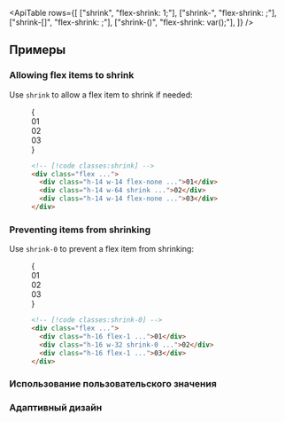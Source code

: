 

<ApiTable
  rows={[
    ["shrink", "flex-shrink: 1;"],
    ["shrink-<number>", "flex-shrink: <number>;"],
    ["shrink-[<value>]", "flex-shrink: <value>;"],
    ["shrink-(<custom-property>)", "flex-shrink: var(<custom-property>);"],
  ]}
/>

## Примеры

### Allowing flex items to shrink

Use `shrink` to allow a flex item to shrink if needed:

<Figure>

<Example resizable>
  {
    <div className="grid grid-cols-1">
      <Stripes border className="col-start-1 row-start-1 rounded-lg" />
      <div className="col-start-1 row-start-1 flex gap-4 rounded-lg font-mono text-sm leading-6 font-bold text-white">
        <div className="flex h-14 w-14 flex-none items-center justify-center rounded-lg bg-sky-300 p-4 dark:bg-sky-800 dark:text-sky-400">
          01
        </div>
        <div className="flex h-14 w-64 shrink items-center justify-center rounded-lg bg-sky-500 p-4">02</div>
        <div className="hidden h-14 w-14 flex-none items-center justify-center rounded-lg bg-sky-300 p-4 sm:flex dark:bg-sky-800 dark:text-sky-400">
          03
        </div>
      </div>
    </div>
  }
</Example>

```html
<!-- [!code classes:shrink] -->
<div class="flex ...">
  <div class="h-14 w-14 flex-none ...">01</div>
  <div class="h-14 w-64 shrink ...">02</div>
  <div class="h-14 w-14 flex-none ...">03</div>
</div>
```

</Figure>

### Preventing items from shrinking

Use `shrink-0` to prevent a flex item from shrinking:

<Figure>

<Example resizable>
  {
    <div className="grid grid-cols-1">
      <Stripes border className="col-start-1 row-start-1 rounded-lg" />
      <div className="col-start-1 row-start-1 flex gap-4 rounded-lg font-mono text-sm leading-6 font-bold text-white">
        <div className="flex flex-1 items-center justify-center rounded-lg bg-blue-300 p-4 dark:bg-blue-800 dark:text-blue-500">
          01
        </div>
        <div className="flex w-16 shrink-0 items-center justify-center rounded-lg bg-blue-500 p-4 sm:w-64">02</div>
        <div className="hidden flex-1 items-center justify-center rounded-lg bg-blue-300 p-4 sm:flex dark:bg-blue-800 dark:text-blue-500">
          03
        </div>
      </div>
    </div>
  }
</Example>

```html
<!-- [!code classes:shrink-0] -->
<div class="flex ...">
  <div class="h-16 flex-1 ...">01</div>
  <div class="h-16 w-32 shrink-0 ...">02</div>
  <div class="h-16 flex-1 ...">03</div>
</div>
```

</Figure>

### Использование пользовательского значения

<UsingACustomValue utility="shrink" name="flex shrink factor" value="calc(100vw-var(--sidebar))" />

### Адаптивный дизайн

<ResponsiveDesign property="flex-shrink" defaultClass="shrink" featuredClass="shrink-0" />
